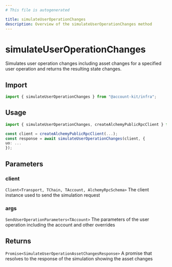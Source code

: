 ```yaml
---
# This file is autogenerated

title: simulateUserOperationChanges
description: Overview of the simulateUserOperationChanges method
---
```


# simulateUserOperationChanges

Simulates user operation changes including asset changes for a specified user operation and returns the resulting state changes.

## Import

```ts
import { simulateUserOperationChanges } from "@account-kit/infra";
```

## Usage

```ts
import { simulateUserOperationChanges, createAlchemyPublicRpcClient } from "@account-kit/infra";

const client = createAlchemyPublicRpcClient(...);
const response = await simulateUserOperationChanges(client, {
uo: ...
});
```

## Parameters

### client

`Client<Transport, TChain, TAccount, AlchemyRpcSchema>`
The client instance used to send the simulation request

### args

`SendUserOperationParameters<TAccount>`
The parameters of the user operation including the account and other overrides

## Returns

`Promise<SimulateUserOperationAssetChangesResponse>`
A promise that resolves to the response of the simulation showing the asset changes
